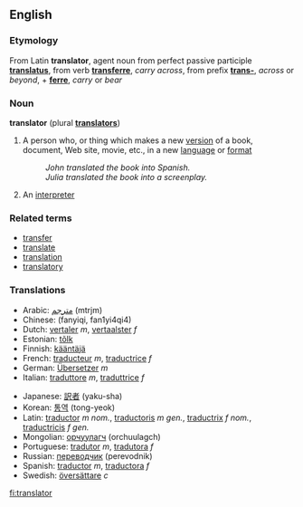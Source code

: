 ==English==
===Etymology===
From Latin '''translator''', agent noun from perfect passive participle '''[[translatus]]''', from verb '''[[transferre]]''', ''carry across'', from prefix '''[[trans-]]''', ''across'' or ''beyond'', + '''[[ferre]]''', ''carry'' or ''bear''

===Noun===
'''translator''' (plural '''[[translators]]''')

#A person who, or thing which makes a new [[version]] of a book, document, Web site, movie, etc., in a new [[language]] or [[format]]
#: ''John translated the book into Spanish.''
#: ''Julia translated the book into a screenplay.''
#An [[interpreter]]

===Related terms===
*[[transfer]]
*[[translate]]
*[[translation]]
*[[translatory]]

===Translations===
{{top}}
*Arabic: [[مترجم]] (mtrjm)
*Chinese: (fanyiqi, fan1yi4qi4)
*Dutch: [[vertaler]] ''m'', [[vertaalster]] ''f''
*Estonian: [[tõlk]]
*Finnish: [[kääntäjä]]
*French: [[traducteur]] ''m'', [[traductrice]] ''f''
*German: [[Übersetzer]] ''m''
*Italian: [[traduttore]] ''m'', [[traduttrice]] ''f''
{{mid}}
*Japanese: [[訳者]] (yaku-sha)
*Korean: [[통역]] (tong-yeok)
*Latin: [[traductor]] ''m nom.'', [[traductoris]] ''m gen.'', [[traductrix]] ''f nom.'', [[traductricis]] ''f gen.''
*Mongolian: [[орчуулагч]] (orchuulagch)
*Portuguese: [[tradutor]] ''m'', [[tradutora]] ''f''
*Russian: [[переводчик]] (perevodnik)
*Spanish: [[traductor]] ''m'', [[traductora]] ''f''
*Swedish: [[översättare]] ''c''
{{bottom}}

[[fi:translator]]